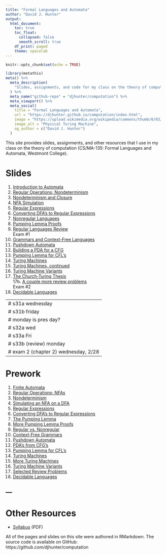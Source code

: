 ```yaml
---
title: "Formal Languages and Automata"
author: "David J. Hunter"
output:
  html_document:
    toc: true
    toc_float:
      collapsed: false
      smooth_scroll: true
    df_print: paged
    theme: spacelab
---
```


```r
knitr::opts_chunk$set(echo = TRUE)
```

```r
library(metathis)
meta() %>%
  meta_description(
    "Slides, assignments, and code for my class on the theory of computation: CS/MA-135: Formal Languages and Automata."
  ) %>%
  meta_name("github-repo" = "djhunter/computation") %>%
  meta_viewport() %>%
  meta_social(
    title = "Formal Languages and Automata",
    url = "https://djhunter.github.io/computation/index.html",
    image = "https://upload.wikimedia.org/wikipedia/commons/thumb/0/03/Turing_Machine_Model_Davey_2012.jpg/1280px-Turing_Machine_Model_Davey_2012.jpg",
    image_alt = "Physical Turing Machine",
    og_author = c("David J. Hunter")
  )
```

This site provides slides, assignments, and other resources that I use in my class on the theory of computation (CS/MA-135: Formal Languages and Automata, Westmont College).

# Slides 

1. [Introduction to Automata](slides/s1_1finite_automata.html) 
2. [Regular Operations; Nondeterminism](slides/s1_1Breg_ops.html)
3. [Nondeterminism and Closure](slides/s1_2Anodeterminism.html)
4. [NFA Simulation](slides/s1_2BNFAsimulator.html)
5. [Regular Expressions](slides/s1_3Areg_exp.html)
6. [Converting DFA's to Regular Expressions](slides/s1_3Bdfa_to_reg_exp.html)
7. [Nonregular Languages](slides/s1_4Apumping.html)
8. [Pumping Lemma Proofs](slides/s1_4Bplproofs.html)
9. [Regular Languages Review](slides/s1_4Cproblems.html) <br> Exam #1
10. [Grammars and Context-Free Languages](slides/s2_1Agrammars.html)
11. [Pushdown Automata](slides/s2_2Apushdown.html)
12. [Building a PDA for a CFG](slides/s2_2Bcfgtopda.html)
13. [Pumping Lemma for CFL's](slides/s2_3ApumpingCFL.html)
14. [Turing Machines](slides/s3_1Aturingmachines.html)
15. [Turing Machines, continued](slides/s3_1Bturingmachines.html)
16. [Turing Machine Variants](slides/s32AvariantTMs.html)
17. [The Church-Turing Thesis](slides/s33ACTthesis.html) <br>
17b. [A couple more review problems](slides/s33Breview.html) <br> Exam #2
18. [Decidable Languages](slides/s41Adecidable.html)

---
# s31a wednesday
# s31b friday
# monday is pres day?
# s32a wed
# s33a Fri
# s33b (review) monday
# exam 2 (chapter 2) wednesday, 2/28
---

# Prework

1. [Finite Automata](prework/p11Aautomata.pdf)
2. [Regular Operations; NFAs](prework/p11Bregops.pdf)
3. [Nondeterminism](prework/p12Anondeterminism.pdf)
4. [Simulating an NFA on a DFA](prework/p12Bnfasimulation.pdf)
5. [Regular Expressions](prework/p13Areg_exp.pdf)
6. [Converting DFA's to Regular Expressions](prework/p13Bdfa_to_reg_exp.pdf)
7. [The Pumping Lemma](prework/p14Apumping.pdf)
8. [More Pumping Lemma Proofs](prework/p14Bmorepump.pdf)
9. [Regular vs. Nonregular](prework/p14Cregprobs.pdf)
10. [Context-Free Grammars](prework/p21Acfg.pdf)
11. [Pushdown Automata](prework/p22Apushdown.pdf)
12. [PDA's from CFG's](prework/p22Bcfgtopda.pdf)
13. [Pumping Lemma for CFL's](prework/p23ApumpingCFL.pdf)
14. [Turing Machines](prework/p31Aturingmachines.pdf)
15. [More Turing Machines](prework/p31Bturingmachines.pdf)
16. [Turing Machine Variants](prework/p32AtmVariants.pdf)
17. [Selected Review Problems](prework/p33ACTthesis.pdf)
18. [Decidable Languages](prework/p41Adecideable.pdf)

---
---

# Other Resources

- [Syllabus](syllabus/csma135hunterS24.pdf) (PDF)

All of the pages and slides on this site were authored in RMarkdown. The source code is available on GitHub: https://github.com/djhunter/computation

